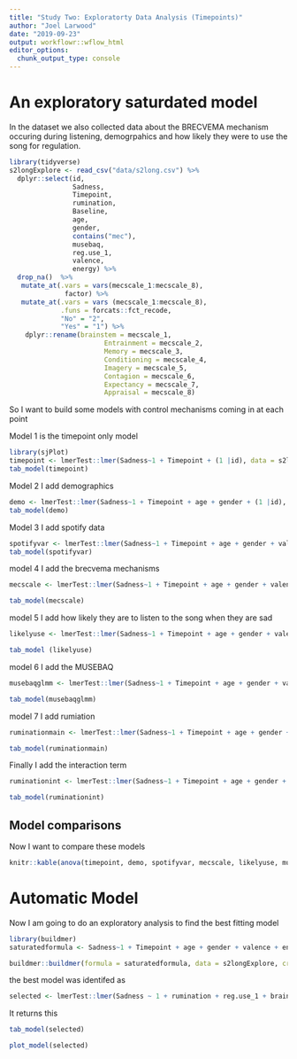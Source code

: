 ```yaml
---
title: "Study Two: Exploratorty Data Analysis (Timepoints)"
author: "Joel Larwood"
date: "2019-09-23"
output: workflowr::wflow_html
editor_options:
  chunk_output_type: console
---
```


# An exploratory saturdated model

In the dataset we also collected data about the BRECVEMA mechanism occuring during listening, demogrpahics and how likely they were to use the song for regulation. 

```r
library(tidyverse)
s2longExplore <- read_csv("data/s2long.csv") %>% 
  dplyr::select(id, 
                Sadness,
                Timepoint, 
                rumination, 
                Baseline,
                age,
                gender, 
                contains("mec"), 
                musebaq, 
                reg.use_1, 
                valence, 
                energy) %>% 
  drop_na()  %>% 
   mutate_at(.vars = vars(mecscale_1:mecscale_8), 
              factor) %>% 
   mutate_at(.vars = vars (mecscale_1:mecscale_8),
             .funs = forcats::fct_recode, 
             "No" = "2", 
             "Yes" = "1") %>% 
    dplyr::rename(brainstem = mecscale_1,
                        Entrainment = mecscale_2,
                        Memory = mecscale_3, 
                        Conditioning = mecscale_4,
                        Imagery = mecscale_5, 
                        Contagion = mecscale_6, 
                        Expectancy = mecscale_7,
                        Appraisal = mecscale_8)
```

So I want to build some models with control mechanisms coming in at each point 

Model 1 is the timepoint only model 
```r
library(sjPlot)
timepoint <- lmerTest::lmer(Sadness~1 + Timepoint + (1 |id), data = s2longExplore)
tab_model(timepoint)

```

Model 2 I add demographics 

```r
demo <- lmerTest::lmer(Sadness~1 + Timepoint + age + gender + (1 |id), data = s2longExplore)
tab_model(demo)
```
 Model 3 I add spotify data 
 
```r
spotifyvar <- lmerTest::lmer(Sadness~1 + Timepoint + age + gender + valence + energy +  (1 |id), data = s2longExplore)
tab_model(spotifyvar)
```

model 4 I add the brecvema mechanisms 
```r
mecscale <- lmerTest::lmer(Sadness~1 + Timepoint + age + gender + valence + energy + brainstem + Entrainment + Memory + Conditioning + Imagery + Contagion + Expectancy + Appraisal + (1 |id), data = s2longExplore)

tab_model(mecscale)
```

model 5 I add how likely they are to listen to the song when they are sad  
```r
likelyuse <- lmerTest::lmer(Sadness~1 + Timepoint + age + gender + valence + energy + brainstem + Entrainment + Memory + Conditioning + Imagery + Contagion + Expectancy + Appraisal + reg.use_1 + (1 |id), data = s2longExplore)

tab_model (likelyuse)
```
model 6 I add the MUSEBAQ 

```r
musebaqglmm <- lmerTest::lmer(Sadness~1 + Timepoint + age + gender + valence + energy + brainstem + Entrainment + Memory + Conditioning + Imagery + Contagion + Expectancy + Appraisal+ reg.use_1 + musebaq + (1 |id), data = s2longExplore)

tab_model(musebaqglmm)
```

model 7 I add rumiation 
```r
ruminationmain <- lmerTest::lmer(Sadness~1 + Timepoint + age + gender + valence + energy + brainstem + Entrainment + Memory + Conditioning + Imagery + Contagion + Expectancy + Appraisal+ reg.use_1 + musebaq + rumination +  (1 |id), data = s2longExplore)

tab_model(ruminationmain)
```

Finally I add the interaction term 
```r
ruminationint <- lmerTest::lmer(Sadness~1 + Timepoint + age + gender + valence + energy + brainstem + Entrainment + Memory + Conditioning + Imagery + Contagion + Expectancy + Appraisal + reg.use_1 + musebaq +rumination + rumination:Timepoint + (1 |id), data = s2longExplore)

tab_model(ruminationint)
```
## Model comparisons 

Now I want to compare these models 
```r
knitr::kable(anova(timepoint, demo, spotifyvar, mecscale, likelyuse, musebaqglmm, ruminationmain, ruminationint))
```

# Automatic Model 

Now I am going to do an exploratory analysis to find the best fitting model

```r
library(buildmer)
saturatedformula <- Sadness~1 + Timepoint + age + gender + valence + energy + brainstem + Entrainment + Memory + Conditioning + Imagery + Contagion + Expectancy + Appraisal + reg.use_1 + musebaq +rumination + rumination:Timepoint + (1 |id)

buildmer::buildmer(formula = saturatedformula, data = s2longExplore, crit = "AIC")

```


the best model was identifed as 


```r
selected <- lmerTest::lmer(Sadness ~ 1 + rumination + reg.use_1 + brainstem + Appraisal + Timepoint + musebaq + rumination:Timepoint + (1 | id), data = s2longExplore)
```

It returns this 
```r
tab_model(selected)

plot_model(selected)
```
